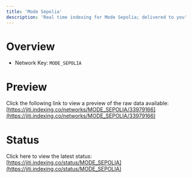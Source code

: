 ```yaml
---
title: 'Mode Sepolia'
description: 'Real time indexing for Mode Sepolia; delivered to you'
---
```


# Overview
- Network Key: `MODE_SEPOLIA`

# Preview
Click the following link to view a preview of the raw data available: [https://jiti.indexing.co/networks/MODE_SEPOLIA/33979166](https://jiti.indexing.co/networks/MODE_SEPOLIA/33979166)

# Status
Click here to view the latest status: [https://jiti.indexing.co/status/MODE_SEPOLIA](https://jiti.indexing.co/status/MODE_SEPOLIA)
